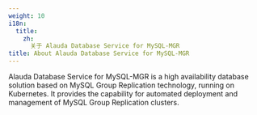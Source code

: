 ```yaml
---
weight: 10
i18n:
  title:
    zh:
      关于 Alauda Database Service for MySQL-MGR
title: About Alauda Database Service for MySQL-MGR
---
```


Alauda Database Service for MySQL-MGR is a high availability database solution based on MySQL Group Replication technology, running on Kubernetes. It provides the capability for automated deployment and management of MySQL Group Replication clusters.

<ExternalSite name="mysql-mgr" href="/intro" />
